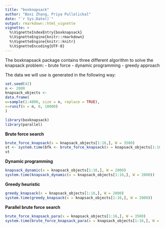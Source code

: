 ```yaml
---
title: "boxknapsack"
author: "Boxi Zhang, Priya Pullolickal"
date: "`r Sys.Date()`"
output: rmarkdown::html_vignette
vignette: >
  %\VignetteIndexEntry{boxknapsack}
  %\VignetteEngine{knitr::rmarkdown}
  %\VignetteEngine{knitr::knitr}
  %\VignetteEncoding{UTF-8}
---
```


The boxknapsack package contains three different algorithm to solve the knapsack problem:
- brute force
- dynamic programming 
- greedy approach

The data we will use is generated in the following way:

```r
set.seed(42)
n <- 2000
knapsack_objects <-
data.frame(
w=sample(1:4000, size = n, replace = TRUE),
v=runif(n = n, 0, 10000)
)

library(boxknapsack)
library(parallel)
```


**Brute force search**
```r
brute_force_knapsack(x = knapsack_objects[1:16,], W = 3500)
st <- system.time(bfk <- brute_force_knapsack(x = knapsack_objects[1:16,], W = 3500))
st
```

**Dynamic programming**
```r
knapsack_dynamic(x = knapsack_objects[1:16,], W = 2000)
system.time(knapsack_dynamic(x = knapsack_objects[1:16,], W = 2000))
```

**Greedy heuristic**
```r
greedy_knapsack(x = knapsack_objects[1:16,], W = 2000)
system.time(greedy_knapsack(x = knapsack_objects[1:16,], W = 2000))
```

**Parallel brute force search**
```r
brute_force_knapsack_para(x = knapsack_objects[1:16,], W = 3500)
system.time(brute_force_knapsack_para(x = knapsack_objects[1:16,], W = 3500))
```
